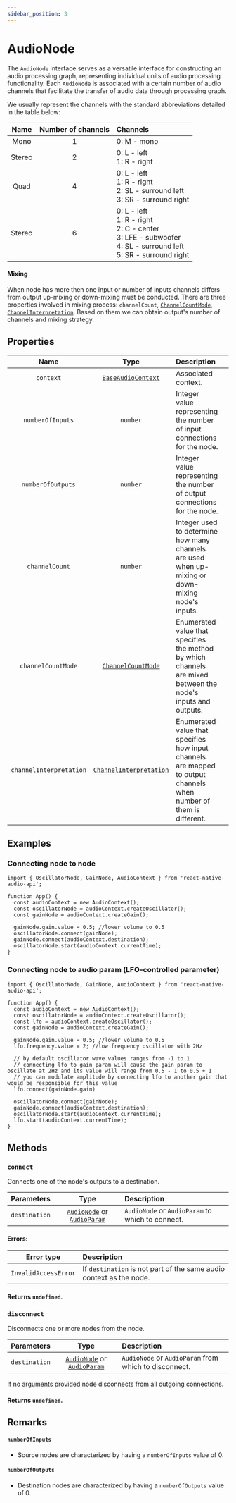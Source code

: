 ```yaml
---
sidebar_position: 3
---
```



# AudioNode

The `AudioNode` interface serves as a versatile interface for constructing an audio processing graph, representing individual units of audio processing functionality.
Each `AudioNode` is associated with a certain number of audio channels that facilitate the transfer of audio data through processing graph.

We usually represent the channels with the standard abbreviations detailed in the table below:

| Name | Number of channels | Channels |
| :----: | :------: | :-------- |
| Mono | 1 | 0: M - mono |
| Stereo | 2 | 0: L - left <br /> 1: R - right |
| Quad | 4 | 0: L - left <br /> 1: R - right <br /> 2: SL - surround left <br /> 3: SR - surround right |
| Stereo | 6 | 0: L - left <br /> 1: R - right <br /> 2: C - center <br /> 3: LFE - subwoofer <br /> 4: SL - surround left <br /> 5: SR - surround right |

#### Mixing

When node has more then one input or number of inputs channels differs from output up-mixing or down-mixing must be conducted.
There are three properties involved in mixing process: `channelCount`, [`ChannelCountMode`](/docs/types/channel-count-mode), [`ChannelInterpretation`](/docs/types/channel-interpretation).
Based on them we can obtain output's number of channels and mixing strategy.

## Properties

| Name | Type | Description | |
| :----: | :----: | :-------- | :-: |
| `context` | [`BaseAudioContext`](/docs/core/base-audio-context) | Associated context. | <ReadOnly /> |
| `numberOfInputs` | `number` | Integer value representing the number of input connections for the node. | <ReadOnly /> |
| `numberOfOutputs` | `number` | Integer value representing the number of output connections for the node. | <ReadOnly /> |
| `channelCount` | `number` | Integer used to determine how many channels are used when up-mixing or down-mixing node's inputs. | <ReadOnly /> |
| `channelCountMode` | [`ChannelCountMode`](/docs/types/channel-count-mode) | Enumerated value that specifies the method by which channels are mixed between the node's inputs and outputs. | <ReadOnly /> |
| `channelInterpretation` | [`ChannelInterpretation`](/docs/types/channel-interpretation) | Enumerated value that specifies how input channels are mapped to output channels when number of them is different. | <ReadOnly /> |

## Examples

### Connecting node to node

```tsx
import { OscillatorNode, GainNode, AudioContext } from 'react-native-audio-api';

function App() {
  const audioContext = new AudioContext();
  const oscillatorNode = audioContext.createOscillator();
  const gainNode = audioContext.createGain();

  gainNode.gain.value = 0.5; //lower volume to 0.5
  oscillatorNode.connect(gainNode);
  gainNode.connect(audioContext.destination);
  oscillatorNode.start(audioContext.currentTime);
}
```

### Connecting node to audio param (LFO-controlled parameter)

```tsx
import { OscillatorNode, GainNode, AudioContext } from 'react-native-audio-api';

function App() {
  const audioContext = new AudioContext();
  const oscillatorNode = audioContext.createOscillator();
  const lfo = audioContext.createOscillator();
  const gainNode = audioContext.createGain();

  gainNode.gain.value = 0.5; //lower volume to 0.5
  lfo.frequency.value = 2; //low frequency oscillator with 2Hz

  // by default oscillator wave values ranges from -1 to 1
  // connecting lfo to gain param will cause the gain param to oscillate at 2Hz and its value will range from 0.5 - 1 to 0.5 + 1
  // you can modulate amplitude by connecting lfo to another gain that would be responsible for this value
  lfo.connect(gainNode.gain)

  oscillatorNode.connect(gainNode);
  gainNode.connect(audioContext.destination);
  oscillatorNode.start(audioContext.currentTime);
  lfo.start(audioContext.currentTime);
}
```


## Methods

### `connect`

Connects one of the node's outputs to a destination.

| Parameters | Type | Description |
| :---: | :---: | :---- |
| `destination` | [`AudioNode`](/docs/core/audio-node) or [`AudioParam`](/docs/core/audio-param) | `AudioNode` or `AudioParam` to which to connect. |

#### Errors:

| Error type | Description |
| :---: | :---- |
| `InvalidAccessError` | If `destination` is not part of the same audio context as the node. |

#### Returns `undefined`.

### `disconnect`

Disconnects one or more nodes from the node.

| Parameters | Type | Description |
| :---: | :---: | :---- |
| `destination` <Optional /> | [`AudioNode`](/docs/core/audio-node) or [`AudioParam`](/docs/core/audio-param) | `AudioNode` or `AudioParam` from which to disconnect. |

If no arguments provided node disconnects from all outgoing connections.

#### Returns `undefined`.

## Remarks

#### `numberOfInputs`
- Source nodes are characterized by having a `numberOfInputs` value of 0.

#### `numberOfOutputs`
- Destination nodes are characterized by having a `numberOfOutputs` value of 0.
